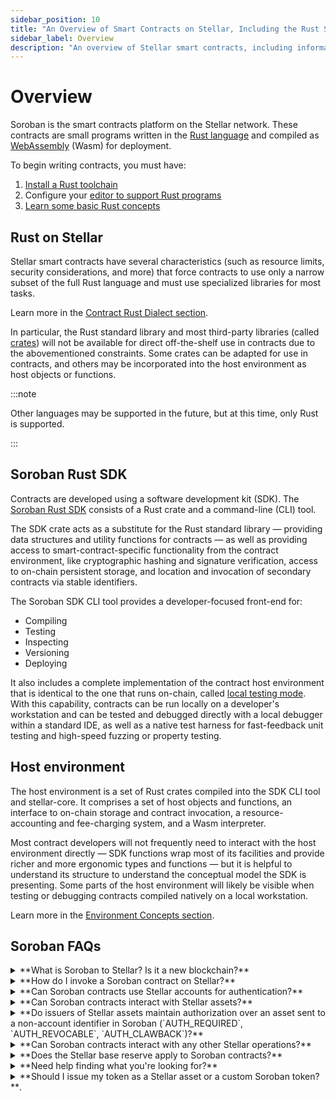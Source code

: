 ```yaml
---
sidebar_position: 10
title: "An Overview of Smart Contracts on Stellar, Including the Rust SDK and FAQs"
sidebar_label: Overview
description: "An overview of Stellar smart contracts, including information about the Soroban Rust SDK, host environment, and answers to general, commonly asked questions."
---
```


# Overview

Soroban is the smart contracts platform on the Stellar network. These contracts are small programs written in the [Rust language](https://www.rust-lang.org/) and compiled as [WebAssembly](https://webassembly.org/) (Wasm) for deployment.

To begin writing contracts, you must have:

1. [Install a Rust toolchain](https://www.rust-lang.org/tools/install)
2. Configure your [editor to support Rust programs](https://www.rust-lang.org/tools)
3. [Learn some basic Rust concepts](https://www.rust-lang.org/learn)

## Rust on Stellar

Stellar smart contracts have several characteristics (such as resource limits, security considerations, and more) that force contracts to use only a narrow subset of the full Rust language and must use specialized libraries for most tasks.

Learn more in the [Contract Rust Dialect section](../../learn/encyclopedia/contract-development/rust-dialect.mdx).

In particular, the Rust standard library and most third-party libraries (called [crates](../../learn/migrate/evm/solidity-and-rust-advanced-concepts#crates)) will not be available for direct off-the-shelf use in contracts due to the abovementioned constraints. Some crates can be adapted for use in contracts, and others may be incorporated into the host environment as host objects or functions.

:::note

Other languages may be supported in the future, but at this time, only Rust is supported.

:::

## Soroban Rust SDK

Contracts are developed using a software development kit (SDK). The [Soroban Rust SDK](../../tools/sdks/contract-sdks.mdx#soroban-rust-sdk) consists of a Rust crate and a command-line (CLI) tool.

The SDK crate acts as a substitute for the Rust standard library — providing data structures and utility functions for contracts — as well as providing access to smart-contract-specific functionality from the contract environment, like cryptographic hashing and signature verification, access to on-chain persistent storage, and location and invocation of secondary contracts via stable identifiers.

The Soroban SDK CLI tool provides a developer-focused front-end for:

- Compiling
- Testing
- Inspecting
- Versioning
- Deploying

It also includes a complete implementation of the contract host environment that is identical to the one that runs on-chain, called [local testing mode](/docs/learn/encyclopedia/errors-and-debugging/debugging#local-testing-mode). With this capability, contracts can be run locally on a developer's workstation and can be tested and debugged directly with a local debugger within a standard IDE, as well as a native test harness for fast-feedback unit testing and high-speed fuzzing or property testing.

## Host environment

The host environment is a set of Rust crates compiled into the SDK CLI tool and stellar-core. It comprises a set of host objects and functions, an interface to on-chain storage and contract invocation, a resource-accounting and fee-charging system, and a Wasm interpreter.

Most contract developers will not frequently need to interact with the host environment directly — SDK functions wrap most of its facilities and provide richer and more ergonomic types and functions — but it is helpful to understand its structure to understand the conceptual model the SDK is presenting. Some parts of the host environment will likely be visible when testing or debugging contracts compiled natively on a local workstation.

Learn more in the [Environment Concepts section](../../learn/encyclopedia/contract-development/environment-concepts.mdx).

## Soroban FAQs

<details>
  <summary>**What is Soroban to Stellar? Is it a new blockchain?​**</summary>
  Soroban is not a new blockchain. Soroban is a smart contract platform
  integrated into the existing Stellar blockchain. It is an additive feature
  that lives alongside and doesn't replace the existing set of Stellar
  operations.
</details>
<details>
  <summary>**How do I invoke a Soroban contract on Stellar?​**</summary>
  Invoke a Soroban contract by submitting a transaction that contains the new
  operation:
  [`InvokeHostFunctionOp`](../../learn/fundamentals/transactions/list-of-operations.mdx#invoke-host-function).
</details>
<details>
  <summary>
    **Can Soroban contracts use Stellar accounts for authentication?​**
  </summary>
  Yes. Stellar accounts are shared with Soroban. Smart contacts have access to
  Stellar account signer configuration and know the source account that directly
  invoked them in a transaction. Check out the [Authorization
  section](../../learn/encyclopedia/security/authorization.mdx) for more
  information.
</details>
<details>
  <summary>**Can Soroban contracts interact with Stellar assets?​**</summary>
  Yes. Soroban contains a built-in [Stellar Asset
  Contract](../../tokens/stellar-asset-contract.mdx) that can interact with
  classic trustlines.
</details>
<details>
  <summary>
    **Do issuers of Stellar assets maintain authorization over an asset sent to
    a non-account identifier in Soroban (`AUTH_REQUIRED`, `AUTH_REVOCABLE`,
    `AUTH_CLAWBACK`)​?**
  </summary>
  Yes. Issuers retain the same level of control on Soroban as they have
  regularly. This functionality is accessible through a set of admin functions
  (clawback, set_auth) on the built-in Stellar Asset Contract.
</details>
<details>
  <summary>
    **Can Soroban contracts interact with any other Stellar operations?​**
  </summary>
  No. Aside from the interactions with accounts and assets mentioned above. This
  means that Soroban contracts cannot interact with the SDEX, claimable
  balances, or sponsorships.
</details>
<details>
  <summary>
    **Does the Stellar base reserve apply to Soroban contracts?​**
  </summary>
  No. Soroban has a different [fee
  structure](../../learn/fundamentals/fees-resource-limits-metering.mdx), and
  ledger entries that are allocated by Soroban contracts do not add to an
  account's required minimal balance.
</details>
<details>
  <summary>**Need help finding what you're looking for?​**</summary>
  Ask in the Developer channels in the [Stellar Developer
  Discord](https://discord.gg/stellardev).
</details>
<details>
  <summary>
    **Should I issue my token as a Stellar asset or a custom Soroban token?​**.
  </summary>
  To the greatest extent possible, we recommend issuing tokens as Stellar
  assets. These tokens will benefit from being interoperable with the existing
  tools available in the Stellar ecosystem and are more performant because the
  Stellar Asset Contract is built into the host. Read more in the [Tokens
  Overview](../../tokens/README.mdx).
</details>
